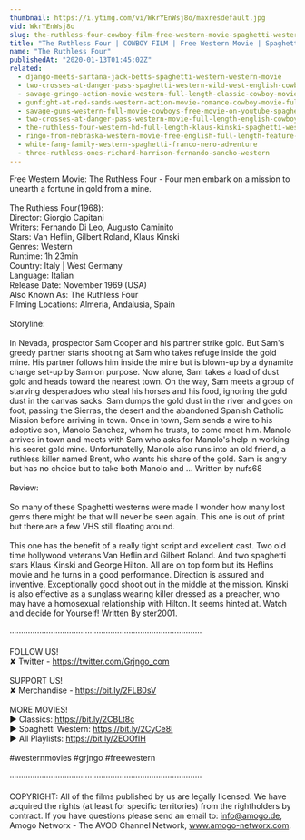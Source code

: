 ```yaml
---
thumbnail: https://i.ytimg.com/vi/WkrYEnWsj8o/maxresdefault.jpg
vid: WkrYEnWsj8o
slug: the-ruthless-four-cowboy-film-free-western-movie-spaghetti-western-english
title: "The Ruthless Four | COWBOY FILM | Free Western Movie | Spaghetti Western | English"
name: "The Ruthless Four"
publishedAt: "2020-01-13T01:45:02Z"
related:
  - django-meets-sartana-jack-betts-spaghetti-western-western-movie
  - two-crosses-at-danger-pass-spaghetti-western-wild-west-english-cowboys-full-length
  - savage-gringo-action-movie-western-full-length-classic-cowboy-movie-english
  - gunfight-at-red-sands-western-action-movie-romance-cowboy-movie-full-length-film
  - savage-guns-western-full-movie-cowboys-free-movie-on-youtube-spaghetti-western
  - two-crosses-at-danger-pass-western-movie-full-length-english-cowboy-film
  - the-ruthless-four-western-hd-full-length-klaus-kinski-spaghetti-western-full-movie
  - ringo-from-nebraska-western-movie-free-english-full-length-feature-film-spaghetti-western
  - white-fang-family-western-spaghetti-franco-nero-adventure
  - three-ruthless-ones-richard-harrison-fernando-sancho-western
---
```


Free Western Movie: The Ruthless Four - Four men embark on a mission to unearth a fortune in gold from a mine.<br />
<br />
The Ruthless Four(1968):<br />
Director: Giorgio Capitani<br />
Writers: Fernando Di Leo, Augusto Caminito<br />
Stars: Van Heflin, Gilbert Roland, Klaus Kinski<br />
Genres: Western <br />
Runtime: 1h 23min<br />
Country: Italy | West Germany<br />
Language: Italian<br />
Release Date: November 1969 (USA)<br />
Also Known As: The Ruthless Four<br />
Filming Locations: Almeria, Andalusia, Spain <br />
<br />
Storyline:<br />
<br />
In Nevada, prospector Sam Cooper and his partner strike gold. But Sam's greedy partner starts shooting at Sam who takes refuge inside the gold mine. His partner follows him inside the mine but is blown-up by a dynamite charge set-up by Sam on purpose. Now alone, Sam takes a load of dust gold and heads toward the nearest town. On the way, Sam meets a group of starving desperadoes who steal his horses and his food, ignoring the gold dust in the canvas sacks. Sam dumps the gold dust in the river and goes on foot, passing the Sierras, the desert and the abandoned Spanish Catholic Mission before arriving in town. Once in town, Sam sends a wire to his adoptive son, Manolo Sanchez, whom he trusts, to come meet him. Manolo arrives in town and meets with Sam who asks for Manolo's help in working his secret gold mine. Unfortunatelly, Manolo also runs into an old friend, a ruthless killer named Brent, who wants his share of the gold. Sam is angry but has no choice but to take both Manolo and ... Written by nufs68<br />
<br />
Review:<br />
<br />
So many of these Spaghetti westerns were made I wonder how many lost gems there might be that will never be seen again. This one is out of print but there are a few VHS still floating around.<br />
<br />
This one has the benefit of a really tight script and excellent cast. Two old time hollywood veterans Van Heflin and Gilbert Roland. And two spaghetti stars Klaus Kinski and George Hilton. All are on top form but its Heflins movie and he turns in a good performance. Direction is assured and inventive. Exceptionally good shoot out in the middle at the mission. Kinski is also effective as a sunglass wearing killer dressed as a preacher, who may have a homosexual relationship with Hilton. It seems hinted at. Watch and decide for Yourself! Written By ster2001.<br />
<br />
····················································································<br />
<br />
FOLLOW US!<br />
✘ Twitter - https://twitter.com/Grjngo_com<br />
<br />
SUPPORT US!<br />
✘ Merchandise - https://bit.ly/2FLB0sV<br />
<br />
MORE MOVIES! <br />
► Classics: https://bit.ly/2CBLt8c <br />
► Spaghetti Western: https://bit.ly/2CyCe8I <br />
► All Playlists: https://bit.ly/2EOOfIH <br />
<br />
#westernmovies #grjngo #freewestern<br />
<br />
····················································································<br />
<br />
COPYRIGHT: All of the films published by us are legally licensed. We have acquired the rights (at least for specific territories) from the rightholders by contract. If you have questions please send an email to: info@amogo.de, Amogo Networx - The AVOD Channel Network, www.amogo-networx.com.